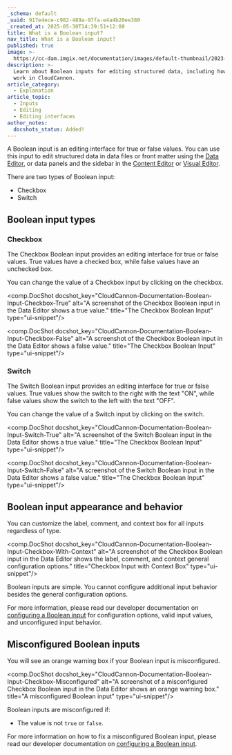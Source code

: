 ```yaml
---
_schema: default
_uuid: 917e4ece-c982-489a-97fa-e4a4b20ee380
_created_at: 2025-05-30T14:39:51+12:00
title: What is a Boolean input?
nav_title: What is a Boolean input?
published: true
image: >-
  https://cc-dam.imgix.net/documentation/images/default-thumbnail/2023-Q4/CloudCannon-Documentation-Thumbnail.png
description: >-
  Learn about Boolean inputs for editing structured data, including how they
  work in CloudCannon.
article_category:
  - Explanation
article_topic:
  - Inputs
  - Editing
  - Editing interfaces
author_notes:
  docshots_status: Added!
---
```

A Boolean input is an editing interface for true or false values. You can use this input to edit structured data in data files or front matter using the [Data Editor](/documentation/articles/the-data-editor/), or data panels and the sidebar in the [Content Editor](/documentation/articles/the-content-editor/) or [Visual Editor](/documentation/articles/the-visual-editor/).

There are two types of Boolean input:

* Checkbox
* Switch

## Boolean input types

### Checkbox

The Checkbox Boolean input provides an editing interface for true or false values. True values have a checked box, while false values have an unchecked box.

You can change the value of a Checkbox input by clicking on the checkbox.

<comp.DocShot docshot_key="CloudCannon-Documentation-Boolean-Input-Checkbox-True" alt="A screenshot of the Checkbox Boolean input in the Data Editor shows a true value." title="The Checkbox Boolean Input" type="ui-snippet"/>

<comp.DocShot docshot_key="CloudCannon-Documentation-Boolean-Input-Checkbox-False" alt="A screenshot of the Checkbox Boolean input in the Data Editor shows a false value." title="The Checkbox Boolean Input" type="ui-snippet"/>

### Switch

The Switch Boolean input provides an editing interface for true or false values. True values show the switch to the right with the text "ON", while false values show the switch to the left with the text "OFF".

You can change the value of a Switch input by clicking on the switch.

<comp.DocShot docshot_key="CloudCannon-Documentation-Boolean-Input-Switch-True" alt="A screenshot of the Switch Boolean input in the Data Editor shows a true value." title="The Checkbox Boolean Input" type="ui-snippet"/>

<comp.DocShot docshot_key="CloudCannon-Documentation-Boolean-Input-Switch-False" alt="A screenshot of the Switch Boolean input in the Data Editor shows a false value." title="The Checkbox Boolean Input" type="ui-snippet"/>

## Boolean input appearance and behavior

You can customize the label, comment, and context box for all inputs regardless of type.

<comp.DocShot docshot_key="CloudCannon-Documentation-Boolean-Input-Checkbox-With-Context" alt="A screenshot of the Checkbox Boolean input in the Data Editor shows the label, comment, and context general configuration options." title="Checkbox Input with Context Box" type="ui-snippet"/>

Boolean inputs are simple. You cannot configure additional input behavior besides the general configuration options.

For more information, please read our developer documentation on [configuring a Boolean input](/documentation/articles/configure-a-boolean-input/) for configuration options, valid input values, and unconfigured input behavior.

## Misconfigured Boolean inputs

You will see an orange warning box if your Boolean input is misconfigured.

<comp.DocShot docshot_key="CloudCannon-Documentation-Boolean-Input-Checkbox-Misconfigured" alt="A screenshot of a misconfigured Checkbox Boolean input in the Data Editor shows an orange warning box." title="A misconfigured Boolean input" type="ui-snippet"/>

Boolean inputs are misconfigured if:

* The value is not `true` or `false`.

For more information on how to fix a misconfigured Boolean input, please read our developer documentation on [configuring a Boolean input](/documentation/articles/configure-a-boolean-input/).